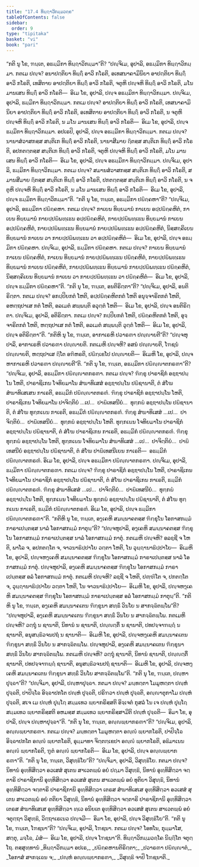 ```yaml
---
title: "17.4 ທິຏ຺ຐາວິກມ຺ມວຄ຺ຄ"
tableOfContents: false
sidebar:
  order: 9
type: "tipitaka"
basket: "vi"
book: "pari"
---
```



<DynamicBreadcrumb />

<Division number="425" book="pari">

<Paragraph number="1992" book="pari">
“ກຕິ ນຸ ໂຂ, ຠນ຺ເຕ, ອຘມ຺ມິກາ ທິຏ຺ຐາວິກມ຺ມາ”ຕິ?
</Paragraph>

<Paragraph number="1993" book="pari">
“ປຎ຺ຈິເມ, ອຸປາລິ, ອຘມ຺ມິກາ ທິຏ຺ຐາວິກມ຺ມາ. ກຕເມ ປຎ຺ຈ? ອນາປຕ຺ຕິຍາ ທິຏ຺ຐິໍ ອາວິ ກໂຣຕິ, ອເທສນາຄາມິນິຍາ ອາປຕ຺ຕິຍາ ທິຏ຺ຐິໍ ອາວິ ກໂຣຕິ, ເທສິຕາຍ ອາປຕ຺ຕິຍາ ທິຏ຺ຐິໍ ອາວິ ກໂຣຕິ, ຈຕູຫິ ປຎ຺ຈຫິ ທິຏ຺ຐິໍ ອາວິ ກໂຣຕິ, ມໂນ ມານເສນ ທິຏ຺ຐິໍ ອາວິ ກໂຣຕິ—  ອິເມ ໂຂ, ອຸປາລິ, ປຎ຺ຈ ອຘມ຺ມິກາ ທິຏ຺ຐາວິກມ຺ມາ.
</Paragraph>

<Paragraph number="1994" book="pari">
ປຎ຺ຈິເມ, ອຸປາລິ, ຘມ຺ມິກາ ທິຏ຺ຐາວິກມ຺ມາ. ກຕເມ ປຎ຺ຈ? ອາປຕ຺ຕິຍາ ທິຏ຺ຐິໍ ອາວິ ກໂຣຕິ, ເທສນາຄາມິນິຍາ ອາປຕ຺ຕິຍາ ທິຏ຺ຐິໍ ອາວິ ກໂຣຕິ, ອເທສິຕາຍ ອາປຕ຺ຕິຍາ ທິຏ຺ຐິໍ ອາວິ ກໂຣຕິ, ນ ຈຕູຫິ ປຎ຺ຈຫິ ທິຏ຺ຐິໍ ອາວິ ກໂຣຕິ, ນ ມໂນ ມານເສນ ທິຏ຺ຐິໍ ອາວິ ກໂຣຕິ—  ອິເມ ໂຂ, ອຸປາລິ, ປຎ຺ຈ ຘມ຺ມິກາ ທິຏ຺ຐາວິກມ຺ມາ.
</Paragraph>

<Paragraph number="1995" book="pari">
ອປເຣປິ, ອຸປາລິ, ປຎ຺ຈ ອຘມ຺ມິກາ ທິຏ຺ຐາວິກມ຺ມາ. ກຕເມ ປຎ຺ຈ? ນານາສໍວາສກສ຺ສ ສນ຺ຕິເກ ທິຏ຺ຐິໍ ອາວິ ກໂຣຕິ, ນານາສີມາຍ ຐິຕສ຺ສ ສນ຺ຕິເກ ທິຏ຺ຐິໍ ອາວິ ກໂຣຕິ, ອປກຕຕ຺ຕສ຺ສ ສນ຺ຕິເກ ທິຏ຺ຐິໍ ອາວິ ກໂຣຕິ, ຈຕູຫິ ປຎ຺ຈຫິ ທິຏ຺ຐິໍ ອາວິ ກໂຣຕິ, ມໂນ ມານເສນ ທິຏ຺ຐິໍ ອາວິ ກໂຣຕິ—  ອິເມ ໂຂ, ອຸປາລິ, ປຎ຺ຈ ອຘມ຺ມິກາ ທິຏ຺ຐາວິກມ຺ມາ.
</Paragraph>

<Paragraph number="1996" book="pari">
ປຎ຺ຈິເມ, ອຸປາລິ, ຘມ຺ມິກາ ທິຏ຺ຐາວິກມ຺ມາ. ກຕເມ ປຎ຺ຈ? ສມານສໍວາສກສ຺ສ ສນ຺ຕິເກ ທິຏ຺ຐິໍ ອາວິ ກໂຣຕິ, ສມານສີມາຍ ຐິຕສ຺ສ ສນ຺ຕິເກ ທິຏ຺ຐິໍ ອາວິ ກໂຣຕິ, ປກຕຕ຺ຕສ຺ສ ສນ຺ຕິເກ ທິຏ຺ຐິໍ ອາວິ ກໂຣຕິ, ນ ຈຕູຫິ ປຎ຺ຈຫິ ທິຏ຺ຐິໍ ອາວິ ກໂຣຕິ, ນ ມໂນ ມານເສນ ທິຏ຺ຐິໍ ອາວິ ກໂຣຕິ—  ອິເມ ໂຂ, ອຸປາລິ, ປຎ຺ຈ ຘມ຺ມິກາ ທິຏ຺ຐາວິກມ຺ມາ”ຕິ.
</Paragraph>

</Division>
<Division number="426" book="pari">

<Paragraph number="1997" book="pari">
“ກຕິ ນຸ ໂຂ, ຠນ຺ເຕ, ອຘມ຺ມິກາ ປຏິຄ຺ຄຫາ”ຕິ?
</Paragraph>

<Paragraph number="1998" book="pari">
“ປຎ຺ຈິເມ, ອຸປາລິ, ອຘມ຺ມິກາ ປຏິຄ຺ຄຫາ. ກຕເມ ປຎ຺ຈ? ກາເຍນ ທິຍ຺ຍມານໍ ກາເຍນ ອປ຺ປຏິຄ຺ຄຫິຕໍ, ກາເຍນ ທິຍ຺ຍມານໍ ກາຍປ຺ປຏິພທ຺ເຘນ ອປ຺ປຏິຄ຺ຄຫິຕໍ, ກາຍປ຺ປຏິພທ຺ເຘນ ທິຍ຺ຍມານໍ ກາເຍນ ອປ຺ປຏິຄ຺ຄຫິຕໍ, ກາຍປ຺ປຏິພທ຺ເຘນ ທິຍ຺ຍມານໍ ກາຍປ຺ປຏິພທ຺ເຘນ ອປ຺ປຏິຄ຺ຄຫິຕໍ, ນິສ຺ສຄ຺ຄິເຍນ ທິຍ຺ຍມານໍ ກາເຍນ ວາ ກາຍປ຺ປຏິພທ຺ເຘນ ວາ ອປ຺ປຏິຄ຺ຄຫິຕໍ—  ອິເມ ໂຂ, ອຸປາລິ, ປຎ຺ຈ ອຘມ຺ມິກາ ປຏິຄ຺ຄຫາ.
</Paragraph>

<Paragraph number="1999" book="pari">
ປຎ຺ຈິເມ, ອຸປາລິ, ຘມ຺ມິກາ ປຏິຄ຺ຄຫາ. ກຕເມ ປຎ຺ຈ? ກາເຍນ ທິຍ຺ຍມານໍ ກາເຍນ ປຏິຄ຺ຄຫິຕໍ, ກາເຍນ ທິຍ຺ຍມານໍ ກາຍປ຺ປຏິພທ຺ເຘນ ປຏິຄ຺ຄຫິຕໍ, ກາຍປ຺ປຏິພທ຺ເຘນ ທິຍ຺ຍມານໍ ກາເຍນ ປຏິຄ຺ຄຫິຕໍ, ກາຍປ຺ປຏິພທ຺ເຘນ ທິຍ຺ຍມານໍ ກາຍປ຺ປຏິພທ຺ເຘນ ປຏິຄ຺ຄຫິຕໍ, ນິສ຺ສຄ຺ຄິເຍນ ທິຍ຺ຍມານໍ ກາເຍນ ວາ ກາຍປ຺ປຏິພທ຺ເຘນ ວາ ປຏິຄ຺ຄຫິຕໍ—  ອິເມ ໂຂ, ອຸປາລິ, ປຎ຺ຈ ຘມ຺ມິກາ ປຏິຄ຺ຄຫາ”ຕິ.
</Paragraph>

</Division>
<Division number="427" book="pari">

<Paragraph number="2000" book="pari">
“ກຕິ ນຸ ໂຂ, ຠນ຺ເຕ, ອນຕິຣິຕ຺ຕາ”ຕິ?
</Paragraph>

<Paragraph number="2001" book="pari">
“ປຎ຺ຈິເມ, ອຸປາລິ, ອນຕິຣິຕ຺ຕາ. ກຕເມ ປຎ຺ຈ? ອກປ຺ປິຍກຕໍ ໂຫຕິ, ອປ຺ປຏິຄ຺ຄຫິຕກຕໍ ໂຫຕິ ອນຸຈ຺ຈາຣິຕກຕໍ ໂຫຕິ, ອຫຕ຺ຖປາເສ ກຕໍ ໂຫຕິ, ອລເມຕໍ ສພ຺ພນ຺ຕິ ອວຸຕ຺ຕໍ ໂຫຕິ—  ອິເມ ໂຂ, ອຸປາລິ, ປຎ຺ຈ ອນຕິຣິຕ຺ຕາ.
</Paragraph>

<Paragraph number="2002" book="pari">
ປຎ຺ຈິເມ, ອຸປາລິ, ອຕິຣິຕ຺ຕາ. ກຕເມ ປຎ຺ຈ? ກປ຺ປິຍກຕໍ ໂຫຕິ, ປຏິຄ຺ຄຫິຕກຕໍ ໂຫຕິ, ອຸຈ຺ຈາຣິຕກຕໍ ໂຫຕິ, ຫຕ຺ຖປາເສ ກຕໍ ໂຫຕິ, ອລເມຕໍ ສພ຺ພນ຺ຕິ ວຸຕ຺ຕໍ ໂຫຕິ—  ອິເມ ໂຂ, ອຸປາລິ, ປຎ຺ຈ ອຕິຣິຕ຺ຕາ”ຕິ.
</Paragraph>

</Division>
<Division number="428" book="pari">

<Paragraph number="2003" book="pari">
“ກຕິຫິ ນຸ ໂຂ, ຠນ຺ເຕ, ອາກາເຣຫິ ປວາຣຓາ ປຎ຺ຎາຍຕີ”ຕິ?
</Paragraph>

<Paragraph number="2004" book="pari">
“ປຎ຺ຈຫຸປາລິ, ອາກາເຣຫິ ປວາຣຓາ ປຎ຺ຎາຍຕິ. ກຕເມຫິ ປຎ຺ຈຫິ? ອສນໍ ປຎ຺ຎາຍຕິ, ໂຠຊນໍ ປຎ຺ຎາຍຕິ, ຫຕ຺ຖປາເສ ຐິໂຕ ອຠິຫຣຕິ, ປຏິກ຺ເຂໂປ ປຎ຺ຎາຍຕິ—  ອິເມຫິ ໂຂ, ອຸປາລິ, ປຎ຺ຈຫາກາເຣຫິ ປວາຣຓາ ປຎ຺ຎາຍຕີ”ຕິ.
</Paragraph>

</Division>
<Division number="429" book="pari">

<Paragraph number="2005" book="pari">
“ກຕິ ນຸ ໂຂ, ຠນ຺ເຕ, ອຘມ຺ມິກາ ປຏິຎ຺ຎາຕກຣຓາ”ຕິ?
</Paragraph>

<Paragraph number="2006" book="pari">
“ປຎ຺ຈິເມ, ອຸປາລິ, ອຘມ຺ມິກາ ປຏິຎ຺ຎາຕກຣຓາ. ກຕເມ ປຎ຺ຈ? ຠິກ຺ຂຸ ປາຣາຊິກໍ ອຊ຺ຌາປນ຺ໂນ ໂຫຕິ, ປາຣາຊິເກນ ໂຈທິຍມາໂນ ສໍຆາທິເສສໍ ອຊ຺ຌາປນ຺ໂນ ປຏິຊານາຕິ, ຕໍ ສໍໂຆ ສໍຆາທິເສເສນ ກາເຣຕິ, ອຘມ຺ມິກໍ ປຏິຎ຺ຎາຕກຣຓໍ. ຠິກ຺ຂຸ ປາຣາຊິກໍ ອຊ຺ຌາປນ຺ໂນ ໂຫຕິ, ປາຣາຊິເກນ ໂຈທິຍມາໂນ ປາຈິຕ຺ຕິຍໍ …ເປ…  ປາຏິເທສນີຍໍ…  ທຸກ຺ກຏໍ ອຊ຺ຌາປນ຺ໂນ ປຏິຊານາຕິ, ຕໍ ສໍໂຆ ທຸກ຺ກເຏນ ກາເຣຕິ, ອຘມ຺ມິກໍ ປຏິຎ຺ຎາຕກຣຓໍ. ຠິກ຺ຂຸ ສໍຆາທິເສສໍ …ເປ…  ປາຈິຕ຺ຕິຍໍ…  ປາຏິເທສນີຍໍ…  ທຸກ຺ກຏໍ ອຊ຺ຌາປນ຺ໂນ ໂຫຕິ. ທຸກ຺ກເຏນ ໂຈທິຍມາໂນ ປາຣາຊິກໍ ອຊ຺ຌາປນ຺ໂນ ປຏິຊານາຕິ, ຕໍ ສໍໂຆ ປາຣາຊິເກນ ກາເຣຕິ, ອຘມ຺ມິກໍ ປຏິຎ຺ຎາຕກຣຓໍ. ຠິກ຺ຂຸ ທຸກ຺ກຏໍ ອຊ຺ຌາປນ຺ໂນ ໂຫຕິ, ທຸກ຺ກເຏນ ໂຈທິຍມາໂນ ສໍຆາທິເສສໍ …ເປ…  ປາຈິຕ຺ຕິຍໍ…  ປາຏິເທສນີຍໍ ອຊ຺ຌາປນ຺ໂນ ປຏິຊານາຕິ, ຕໍ ສໍໂຆ ປາຏິເທສນີເຍນ ກາເຣຕິ—  ອຘມ຺ມິກໍ ປຏິຎ຺ຎາຕກຣຓໍ. ອິເມ ໂຂ, ອຸປາລິ, ປຎ຺ຈ ອຘມ຺ມິກາ ປຏິຎ຺ຎາຕກຣຓາ.
</Paragraph>

<Paragraph number="2007" book="pari">
ປຎ຺ຈິເມ, ອຸປາລິ, ຘມ຺ມິກາ ປຏິຎ຺ຎາຕກຣຓາ. ກຕເມ ປຎ຺ຈ? ຠິກ຺ຂຸ ປາຣາຊິກໍ ອຊ຺ຌາປນ຺ໂນ ໂຫຕິ, ປາຣາຊິເກນ ໂຈທິຍມາໂນ ປາຣາຊິກໍ ອຊ຺ຌາປນ຺ໂນ ປຏິຊານາຕິ, ຕໍ ສໍໂຆ ປາຣາຊິເກນ ກາເຣຕິ, ຘມ຺ມິກໍ ປຏິຎ຺ຎາຕກຣຓໍ. ຠິກ຺ຂຸ ສໍຆາທິເສສໍ …ເປ…  ປາຈິຕ຺ຕິຍໍ…  ປາຏິເທສນີຍໍ…  ທຸກ຺ກຏໍ ອຊ຺ຌາປນ຺ໂນ ໂຫຕິ, ທຸກ຺ກເຏນ ໂຈທິຍມາໂນ ທຸກ຺ກຏໍ ອຊ຺ຌາປນ຺ໂນ ປຏິຊານາຕິ, ຕໍ ສໍໂຆ ທຸກ຺ກເຏນ ກາເຣຕິ, ຘມ຺ມິກໍ ປຏິຎ຺ຎາຕກຣຓໍ. ອິເມ ໂຂ, ອຸປາລິ, ປຎ຺ຈ ຘມ຺ມິກາ ປຏິຎ຺ຎາຕກຣຓາ”ຕິ.
</Paragraph>

</Division>
<Division number="430" book="pari">

<Paragraph number="2008" book="pari">
“ກຕິຫິ ນຸ ໂຂ, ຠນ຺ເຕ, ອງ຺ເຄຫິ ສມນ຺ນາຄຕສ຺ສ ຠິກ຺ຂຸໂນ ໂອກາສກມ຺ມໍ ກາຣາເປນ຺ຕສ຺ສ ນາລໍ ໂອກາສກມ຺ມໍ ກາຕຸນ຺”ຕິ?
</Paragraph>

<Paragraph number="2009" book="pari">
“ປຎ຺ຈຫຸປາລິ, ອງ຺ເຄຫິ ສມນ຺ນາຄຕສ຺ສ ຠິກ຺ຂຸໂນ ໂອກາສກມ຺ມໍ ກາຣາເປນ຺ຕສ຺ສ ນາລໍ ໂອກາສກມ຺ມໍ ກາຕຸໍ. ກຕເມຫິ ປຎ຺ຈຫິ? ອລຊ຺ຊີ ຈ ໂຫຕິ, ພາໂລ ຈ, ອປກຕຕ຺ໂຕ ຈ, ຈາວນາຘິປ຺ປາໂຍ ວຕ຺ຕາ ໂຫຕິ, ໂນ ວຸຏ຺ຐານາຘິປ຺ປາໂຍ—  ອິເມຫິ ໂຂ, ອຸປາລິ, ປຎ຺ຈຫງ຺ເຄຫິ ສມນ຺ນາຄຕສ຺ສ ຠິກ຺ຂຸໂນ ໂອກາສກມ຺ມໍ ກາຣາເປນ຺ຕສ຺ສ ນາລໍ ໂອກາສກມ຺ມໍ ກາຕຸໍ.
</Paragraph>

<Paragraph number="2010" book="pari">
ປຎ຺ຈຫຸປາລິ, ອງ຺ເຄຫິ ສມນ຺ນາຄຕສ຺ສ ຠິກ຺ຂຸໂນ ໂອກາສກມ຺ມໍ ກາຣາເປນ຺ຕສ຺ສ ອລໍ ໂອກາສກມ຺ມໍ ກາຕຸໍ. ກຕເມຫິ ປຎ຺ຈຫິ? ລຊ຺ຊີ ຈ ໂຫຕິ, ປຓ຺ຑິໂຕ ຈ, ປກຕຕ຺ໂຕ ຈ, ວຸຏ຺ຐານາຘິປ຺ປາໂຍ ວຕ຺ຕາ ໂຫຕິ, ໂນ ຈາວນາຘິປ຺ປາໂຍ—  ອິເມຫິ ໂຂ, ອຸປາລິ, ປຎ຺ຈຫງ຺ເຄຫິ ສມນ຺ນາຄຕສ຺ສ ຠິກ຺ຂຸໂນ ໂອກາສກມ຺ມໍ ກາຣາເປນ຺ຕສ຺ສ ອລໍ ໂອກາສກມ຺ມໍ ກາຕຸນ຺”ຕິ.
</Paragraph>

</Division>
<Division number="431" book="pari">

<Paragraph number="2011" book="pari">
“ກຕິຫິ ນຸ ໂຂ, ຠນ຺ເຕ, ອງ຺ເຄຫິ ສມນ຺ນາຄເຕນ ຠິກ຺ຂຸນາ ສທ຺ຘິໍ ວິນໂຍ ນ ສາກຈ຺ຉິຕພ຺ໂພ”ຕິ?
</Paragraph>

<Paragraph number="2012" book="pari">
“ປຎ຺ຈຫຸປາລິ, ອງ຺ເຄຫິ ສມນ຺ນາຄເຕນ ຠິກ຺ຂຸນາ ສທ຺ຘິໍ ວິນໂຍ ນ ສາກຈ຺ຉິຕພ຺ໂພ. ກຕເມຫິ ປຎ຺ຈຫິ? ວຕ຺ຖຸໍ ນ ຊານາຕິ, ນິທານໍ ນ ຊານາຕິ, ປຎ຺ຎຕ຺ຕິໍ ນ ຊານາຕິ, ປທປຈ຺ຈາຠຏ຺ຐໍ ນ ຊານາຕິ, ອນຸສນ຺ຘິວຈນປຖໍ ນ ຊານາຕິ—  ອິເມຫິ ໂຂ, ອຸປາລິ, ປຎ຺ຈຫງ຺ເຄຫິ ສມນ຺ນາຄເຕນ ຠິກ຺ຂຸນາ ສທ຺ຘິໍ ວິນໂຍ ນ ສາກຈ຺ຉິຕພ຺ໂພ.
</Paragraph>

<Paragraph number="2013" book="pari">
ປຎ຺ຈຫຸປາລິ, ອງ຺ເຄຫິ ສມນ຺ນາຄເຕນ ຠິກ຺ຂຸນາ ສທ຺ຘິໍ ວິນໂຍ ສາກຈ຺ຉິຕພ຺ໂພ. ກຕເມຫິ ປຎ຺ຈຫິ? ວຕ຺ຖຸໍ ຊານາຕິ, ນິທານໍ ຊານາຕິ, ປຎ຺ຎຕ຺ຕິໍ ຊານາຕິ, ປທປຈ຺ຈາຠຏ຺ຐໍ ຊານາຕິ, ອນຸສນ຺ຘິວຈນປຖໍ ຊານາຕິ—  ອິເມຫິ ໂຂ, ອຸປາລິ, ປຎ຺ຈຫງ຺ເຄຫິ ສມນ຺ນາຄເຕນ ຠິກ຺ຂຸນາ ສທ຺ຘິໍ ວິນໂຍ ສາກຈ຺ຉິຕພ຺ໂພ”ຕິ.
</Paragraph>

</Division>
<Division number="432" book="pari">

<Paragraph number="2014" book="pari">
“ກຕິ ນຸ ໂຂ, ຠນ຺ເຕ, ປຎ຺ຫາປຸຈ຺ຉາ”ຕິ?
</Paragraph>

<Paragraph number="2015" book="pari">
“ປຎ຺ຈິມາ, ອຸປາລິ, ປຎ຺ຫາປຸຈ຺ຉາ. ກຕມາ ປຎ຺ຈ? ມນ຺ທຕ຺ຕາ ໂມມູຫຕ຺ຕາ ປຎ຺ຫໍ ປຸຈ຺ຉຕິ, ປາປິຈ຺ໂຉ ອິຈ຺ຉາປກໂຕ ປຎ຺ຫໍ ປຸຈ຺ຉຕິ, ປຣິຠວາ ປຎ຺ຫໍ ປຸຈ຺ຉຕິ, ອຎ຺ຎາຕຸກາໂມ ປຎ຺ຫໍ ປຸຈ຺ຉຕິ, ສເຈ ເມ ປຎ຺ຫໍ ປຸຏ຺ໂຐ ສມ຺ມເທວ ພ຺ຍາກຣິສ຺ສຕິ ອິຈ຺ເຈຕໍ ກຸສລໍ ໂນ ເຈ ປຎ຺ຫໍ ປຸຏ຺ໂຐ ສມ຺ມເທວ ພ຺ຍາກຣິສ຺ສຕິ ອຫມສ຺ສ ສມ຺ມເທວ ພ຺ຍາກຣິສ຺ສາມີຕິ ປຎ຺ຫໍ ປຸຈ຺ຉຕິ—  ອິມາ ໂຂ, ອຸປາລິ, ປຎ຺ຈ ປຎ຺ຫາປຸຈ຺ຉາ”ຕິ.
</Paragraph>

</Division>
<Division number="433" book="pari">

<Paragraph number="2016" book="pari">
“ກຕິ ນຸ ໂຂ, ຠນ຺ເຕ, ອຎ຺ຎພ຺ຍາກຣຓາ”ຕິ?
</Paragraph>

<Paragraph number="2017" book="pari">
“ປຎ຺ຈິເມ, ອຸປາລິ, ອຎ຺ຎພ຺ຍາກຣຓາ. ກຕເມ ປຎ຺ຈ? ມນ຺ທຕ຺ຕາ ໂມມູຫຕ຺ຕາ ອຎ຺ຎໍ ພ຺ຍາກໂຣຕິ, ປາປິຈ຺ໂຉ ອິຈ຺ຉາປກໂຕ ອຎ຺ຎໍ ພ຺ຍາກໂຣຕິ, ອຸມ຺ມາທາ ຈິຕ຺ຕກ຺ເຂປາ ອຎ຺ຎໍ ພ຺ຍາກໂຣຕິ, ອຘິມາເນນ ອຎ຺ຎໍ ພ຺ຍາກໂຣຕິ, ຠູຕໍ ອຎ຺ຎໍ ພ຺ຍາກໂຣຕິ—  ອິເມ ໂຂ, ອຸປາລິ, ປຎ຺ຈ ອຎ຺ຎພ຺ຍາກຣຓາ”ຕິ.
</Paragraph>

</Division>
<Division number="434" book="pari">

<Paragraph number="2018" book="pari">
“ກຕິ ນຸ ໂຂ, ຠນ຺ເຕ, ວິສຸທ຺ຘິໂຍ”ຕິ?
</Paragraph>

<Paragraph number="2019" book="pari">
“ປຎ຺ຈິມາ, ອຸປາລິ, ວິສຸທ຺ຘິໂຍ. ກຕມາ ປຎ຺ຈ? ນິທານໍ ອຸທ຺ທິສິຕ຺ວາ ອວເສສໍ ສຸເຕນ ສາເວຕພ຺ພໍ ອຍໍ ປຐມາ ວິສຸທ຺ຘິ, ນິທານໍ ອຸທ຺ທິສິຕ຺ວາ ຈຕ຺ຕາຣິ ປາຣາຊິການິ ອຸທ຺ທິສິຕ຺ວາ ອວເສສໍ ສຸເຕນ ສາເວຕພ຺ພໍ ອຍໍ ທຸຕິຍາ ວິສຸທ຺ຘິ, ນິທານໍ ອຸທ຺ທິສິຕ຺ວາ ຈຕ຺ຕາຣິ ປາຣາຊິການິ ອຸທ຺ທິສິຕ຺ວາ ເຕຣສ ສໍຆາທິເສເສ ອຸທ຺ທິສິຕ຺ວາ ອວເສສໍ ສຸເຕນ ສາເວຕພ຺ພໍ ອຍໍ ຕຕິຍາ ວິສຸທ຺ຘິ, ນິທານໍ ອຸທ຺ທິສິຕ຺ວາ ຈຕ຺ຕາຣິ ປາຣາຊິການິ ອຸທ຺ທິສິຕ຺ວາ ເຕຣສ ສໍຆາທິເສເສ ອຸທ຺ທິສິຕ຺ວາ ທ຺ເວ ອນິຍເຕ ອຸທ຺ທິສິຕ຺ວາ ອວເສສໍ ສຸເຕນ ສາເວຕພ຺ພໍ ອຍໍ ຈຕຸຕ຺ຖາ ວິສຸທ຺ຘິ, ວິຕ຺ຖາເຣເນວ ປຎ຺ຈມີ—  ອິມາ ໂຂ, ອຸປາລິ, ປຎ຺ຈ ວິສຸທ຺ຘິໂຍ”ຕິ.
</Paragraph>

</Division>
<Division number="435" book="pari">

<Paragraph number="2020" book="pari">
“ກຕິ ນຸ ໂຂ, ຠນ຺ເຕ, ໂຠຊນາ”ຕິ?
</Paragraph>

<Paragraph number="2021" book="pari">
“ປຎ຺ຈິເມ, ອຸປາລິ, ໂຠຊນາ. ກຕເມ ປຎ຺ຈ? ໂອທໂນ, ກຸມ຺ມາໂສ, ສຕ຺ຕຸ, ມຈ຺ໂຉ, ມໍສໍ—  ອິເມ ໂຂ, ອຸປາລິ, ປຎ຺ຈ ໂຠຊນາ”ຕິ.

</Paragraph>
</Division>

<Paragraph number="2022" type="center" book="pari">
ທິຏ຺ຐາວິກມ຺ມວຄ຺ໂຄ ນິຏ຺ຐິໂຕ ຈຕຸຕ຺ໂຖ.



</Paragraph>

<Paragraph number="2023" type="center" book="pari">
ຕສ຺ສຸທ຺ທານໍ


</Paragraph>

<Paragraph number="2024" type="verses" book="pari">
_ທິຏ຺ຐາວິກມ຺ມາ ອປເຣ,_  
_ປຏິຄ຺ຄຫານຕິຣິຕ຺ຕາ;_  
_ປວາຣຓາ ປຏິຎ຺ຎາຕໍ,_  
_ໂອກາສໍ ສາກຈ຺ເຉນ ຈ;_  
_ປຎ຺ຫໍ ອຎ຺ຎພ຺ຍາກຣຓາ,_  
_ວິສຸທ຺ຘິ ຈາປິ ໂຠຊນາຕິ._
</Paragraph>